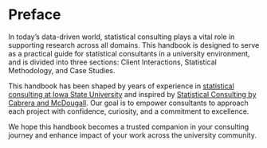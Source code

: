 # Preface {.unnumbered}

In today’s data-driven world, statistical consulting plays a vital role in supporting research across all domains. This handbook is designed to serve as a practical guide for statistical consultants in a university environment, and is divided into three sections: Client Interactions, Statistical Methodology, and Case Studies.

This handbook has been shaped by years of experience in [statistical consulting at Iowa State University](https://www.stat.iastate.edu/statistical-consulting) and inspired by [Statistical Consulting by Cabrera and McDougall](https://link.springer.com/book/10.1007/978-1-4757-3663-2). Our goal is to empower consultants to approach each project with confidence, curiosity, and a commitment to excellence.

We hope this handbook becomes a trusted companion in your consulting journey and enhance impact of your work across the university community.
